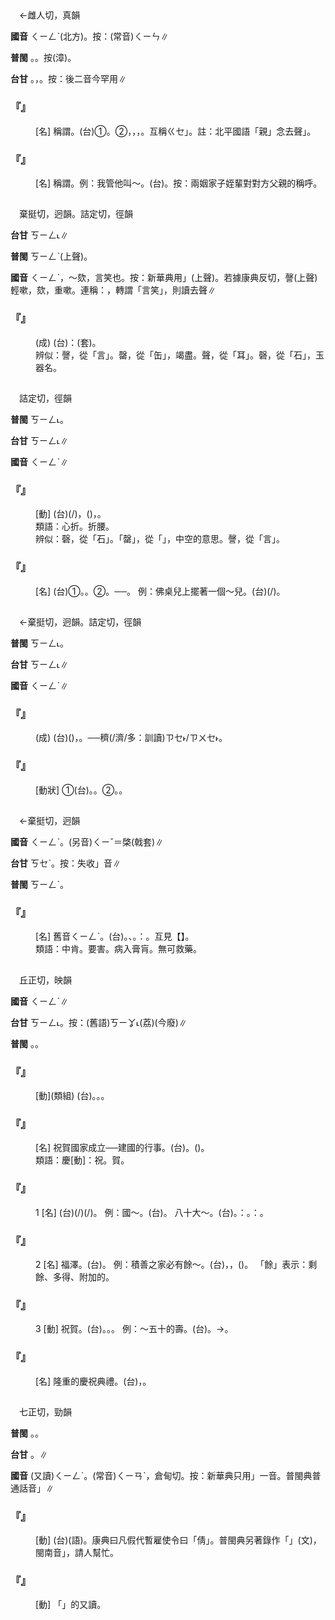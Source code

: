
=={{ruby|親|ㄑㄧㄥˋ}}==

　←雌人切，真韻

'''國音''' <rt>ㄑㄧㄥˋ</rt>(北方)。按：(常音)<rt>ㄑㄧㄣ</rt>∥

'''普閩''' {{ruby|(文)|ㄑㄧㄣ}}。{{ruby|(白)|ㄑㆪ}}。按{{ruby|：|ㄘㆥ}}(漳)。

'''台甘''' {{ruby|(文)|ㄑㄧㄣ}}。{{ruby|(語)|ㄑㆪ}}，{{ruby|親|ㄑㆪ}}{{ruby|姆|ㆬˋ}}{{ruby|。|ㄒㄧㄣ}}{{ruby|，|ㄑㄧㄥ}}。按：後二音今罕用∥

    

==='''『{{ruby|親|ㄑㄧㄥˋ}}{{ruby|家|·ㄐㄧㄚ}}』'''===
: [名] 稱謂。(台)①{{ruby|因|ㄧㄣ}}{{ruby|男|ㄌㆰˊ}}{{ruby|女|ㄌㄨˋ/ㄌㄧˋ}}{{ruby|婚|ㄏㄨㄣ}}{{ruby|姻|ㄧㄣ}}{{ruby|關|ㄍㄨㄢ}}{{ruby|係|ㄏㆤ˫}}{{ruby|而|ㄌㄧˊ/ㆢㄧˊ}}{{ruby|形|ㄏㄧㄥˊ}}{{ruby|成|ㄒㄧㄥˊ}}{{ruby|丌|ㆤ}}{{ruby|姻|ㄧㄣ}}{{ruby|戚|ㄑㄧㆤㆶ}}{{ruby|關|ㄍㄨㄢ}}{{ruby|係|ㄏㆤ˫}}。②{{ruby|稱|ㄑㄧㄥ}}{{ruby|呼|ㄏㆦ}}{{ruby|後|ㄏㄠ˫}}{{ruby|生|ㄙㆥ/ㄒㆪ}}{{ruby|丌|ㆤ}}{{ruby|丈|ㄉㄧㆧ˫/ㄉㄧㆫ˫}}{{ruby|人|ㄌㄤˊ}}，{{ruby|丈|ㄉㄧㆧ˫/ㄉㄧㆫ˫}}{{ruby|姆|ㆬˋ}}，{{ruby|查|ㄗㄚ}}{{ruby|某|ㆠㆦˋ}}{{ruby|囝|ㄍㆩˋ/ㄍㄧㆩˋ}}{{ruby|丌|ㆤ}}{{ruby|大|ㄉㄚ}}{{ruby|家|ㄍㆤ}}，{{ruby|大|ㄉㄚ}}{{ruby|官|ㄍㄨㆩ}}。互稱{{ruby|「|ㄑㄧㄣ}}<rt>ㄍㆤ</rt>」。註：北平國語「親」念去聲{{ruby|「|ㄑㄧㄥˋ}}」。
    

==='''『{{ruby|親|ㄑㄧㄥˋ}}{{ruby|爹|ㄉㄧㄝ}}』'''===
: [名] 稱謂。例：我管他叫～。(台){{ruby|我|ㆣㄨㄚˋ}}{{ruby|稱|ㄑㄧㄥ}}{{ruby|呼|ㄏㆦ}}{{ruby|伊|ㄧ}}{{ruby|叫|ㄍㄧㄜ˪}}{{ruby|做|ㄗㄨㆤ˪/ㄗㄜ˪}}{{ruby|親|ㄑㄧㄣ}}{{ruby|家|ㄍㆤ}}。按：兩姻家子姪輩對對方父親的稱呼。
    

=={{ruby|謦|ㄑㄧㄥˋ}}==

　棄挺切，迥韻。詰定切，徑韻

'''台甘''' <rt>ㄎㄧㄥ˪</rt>∥

'''普閩''' <rt>ㄎㄧㄥˋ</rt>(上聲)。

'''國音''' <rt>ㄑㄧㄥˋ</rt>，～欬，言笑也。按：新華典用{{ruby|「|ㄑㄧㄥˇ}}」(上聲)。若據康典反切，謦(上聲)輕嗽，欬，重嗽。連稱：{{ruby|謦|ㄑㄧㄥˋ}}{{ruby|欬|ㄎㄞˋ}}，轉謂「言笑」，則讀去聲∥

    

==='''『{{ruby|親|ㄑㄧㄣ}}{{ruby|聆|ㄌㄧㄥˊ}}{{ruby|謦|ㄑㄧㄥˋ}}{{ruby|欬|ㄎㄞˋ}}』'''===
: (成) (台){{ruby|比|ㄅㄧˋ}}{{ruby|喻|ㆡㄨ˫/ㄌㄨ˫}}：{{ruby|曾|ㆠㄚㆵ}}{{ruby|去|ㄎㄧ˪}}{{ruby|直|ㄉㄧㆵ ͘}}{{ruby|接|ㄐㄧㄚㆴ}}{{ruby|見|ㄍㆪ˪}}{{ruby|面|ㆠㄧㄣ˫}}{{ruby|受|ㄒㄧㄨ˫}}{{ruby|指|ㄐㄧˋ}}{{ruby|教|ㄍㄠ˪}}(套)。
:辨似：謦，從「言」。罄，從「缶」，竭盡。聲，從「耳」。磬，從「石」，玉器名。
:
    

=={{ruby|磬|ㄑㄧㄥˋ}}==

　詰定切，徑韻

'''普閩''' <rt>ㄎㄧㄥ˪</rt>。

'''台甘''' <rt>ㄎㄧㄥ˪</rt>∥

'''國音''' <rt>ㄑㄧㄥˋ</rt>∥

    

==='''『{{ruby|磬|ㄑㄧㄥˋ}}{{ruby|折|ㄓㄜˊ}}』'''===
: [動] (台){{ruby|人|ㄌㄤˊ}}{{ruby|身|ㄒㄧㄥ}}{{ruby|軀|ㄎㄨ}}{{ruby|<mark>&#xffad5;</mark>|ㆩ˪}}{{ruby|<mark>&#xffad5;</mark>|ㆩ˪}}(/{{ruby|屈|ㄎㄨㆵ}}{{ruby|身|ㄒㄧㄣ}}){{ruby|像|ㄑㄧㆧ˫/ㄑㄧㆫ˫}}{{ruby|玉|ㆣㄧㆦㆶ ͘}}{{ruby|磬|ㄎㄧㄥ˪}}{{ruby|磬|ㄎㄧㄥ˪}}{{ruby|背|ㄅㄨㆤ˫}}{{ruby|丌|ㆤ}}{{ruby|形|ㄏㄧㄥˊ}}{{ruby|體|ㄊㆤˋ}}，{{ruby|表|ㄅㄧㄠˋ}}{{ruby|示|ㄒㄧ˫}}{{ruby|拘|ㄎㄨ}}{{ruby|謹|ㄍㄧㄣˋ}}({{ruby|謹|ㄍㄧㄣˋ}}{{ruby|慎|ㄒㄧㄣ˫}})，{{ruby|嚴|ㆣㄧㆰˊ}}{{ruby|肅|ㄒㄧㆦㆶ}}。
:類語：心折。折腰。
:
:辨似：磬，從「石」。「罄」，從「{{ruby|缶|ㄈㄨˇ}}」，中空的意思。謦，從「言」。
:
    

==='''『{{ruby|磬|ㄑㄧㄥˋ}}』'''===
: [名] (台)①{{ruby|古|ㄍㆦˋ}}{{ruby|代|ㄉㄞ˫}}{{ruby|用|ㄧㄥ˫/ㄧㆲ˫}}{{ruby|玉|ㆣㄧㆤㆶ ͘}}{{ruby|石|ㄐㄧㄜㆷ ͘}}{{ruby|做|ㄗㄨㆤ˪/ㄗㄜ˪}}{{ruby|丌|ㆤ}}{{ruby|矩|ㄍㄧˋ/ㄍㄨˋ}}{{ruby|形|ㄏㄧㄥˊ}}{{ruby|樂|ㆣㄚㆶ ͘}}{{ruby|器|ㄎㄧ˪}}。{{ruby|像|ㄑㄧㆧ˫/ㄑㄧㆫ˫}}{{ruby|曲|ㄎㄧㆦㆶ}}{{ruby|尺|ㄑㄧㆤㆶ}}{{ruby|→|ㄑㄧㄜㆷ}}。②{{ruby|佛|ㄅㄨㆵ ͘}}{{ruby|教|ㄍㄠ˪}}{{ruby|徒|ㄉㆦˊ}}{{ruby|用|ㄧㆲ˫/ㄧㄥ˫}}{{ruby|丌|ㆤ}}{{ruby|缽|ㄅㄨㄚㆷ}}{{ruby|形|ㄏㄧㄥˊ}}{{ruby|銅|ㄉㄤˊ}}{{ruby|製|ㄗㆤ˪}}{{ruby|打|ㄉㆩˋ}}{{ruby|擊|ㄍㄧㆤㆶ}}{{ruby|樂|ㆣㄚㆶ ͘}}{{ruby|器|ㄎㄧ˪}}。{{ruby|誦|ㄒㄧㆲ˫}}{{ruby|經|ㄍㄧㄥ}}{{ruby|禮|ㄌㆤˋ}}{{ruby|佛|ㄅㄨㆵ ͘}}{{ruby|時|ㄒㄧˊ}}{{ruby|摃|ㄍㆲ˪}}{{ruby|磬|ㄎㄧㄥ˪}}{{ruby|配|ㄆㆤ˪/ㄆㄨㆤ˪}}{{ruby|合|ㄏㄚㆴ ͘}}{{ruby|聲|ㄒㄧㆩ}}{{ruby|調|ㄉㄧㄠ˫}}──{{ruby|擊|ㄍㄧㆤㆶ}}{{ruby|節|ㄐㄧㄚㆵ}}。 例：佛桌兒上擺著一個～兒。(台){{ruby|佛|ㄅㄨㆵ ͘}}{{ruby|桌|ㄉㄜㆷ}}{{ruby|頂|ㄉㄧㄥˋ}}{{ruby|排|ㄅㄞˊ}}(/{{ruby|囥|ㄎㆭ˪}}){{ruby|一|ㄐㄧㆵ ͘}}{{ruby|個|ㆤˊ}}{{ruby|銅|ㄉㄤˊ}}{{ruby|磬|ㄎㄧㄥ˪}}。
    

=={{ruby|罄|ㄑㄧㄥˋ}}==

　←棄挺切，迥韻。詰定切，徑韻

'''普閩''' <rt>ㄎㄧㄥ˪</rt>。

'''台甘''' <rt>ㄎㄧㄥ˪</rt>∥

'''國音''' <rt>ㄑㄧㄥˋ</rt>∥

    

==='''『{{ruby|罄|ㄑㄧㄥˋ}}{{ruby|竹|ㄓㄨˊ}}{{ruby|難|ㄋㄢˊ}}{{ruby|書|ㄕㄨ}}』'''===
: (成) (台){{ruby|用|ㄧㆲ˫/ㄧㄥ˫}}{{ruby|盡|ㄐㄧㄣ˫}}({{ruby|南|ㄌㆰˊ}}{{ruby|山|ㄙㄢ}}{{ruby|丌|ㆤ}}){{ruby|竹|ㄉㄧㆤㆶ}}{{ruby|來|ㄌㄞˊ}}{{ruby|寫|ㄒㄧㄚˋ}}{{ruby|伊|ㄧ}}{{ruby|丌|ㆤ}}{{ruby|罪|ㄗㄨㆤ˫}}{{ruby|狀|ㄗㆭ˫}}，{{ruby|亦|ㄧㄚㆷ ͘}}{{ruby|寫|ㄒㄧㄚˋ}}{{ruby|<mark>&#xffa45;</mark>|ㆠㆤ˫/ㆠㄨㆤ˫}}{{ruby|了|ㄌㄧㄠˋ}}。──{{ruby|形|ㄏㄧㄥˊ}}{{ruby|容|ㄧㆲˊ}}{{ruby|罪|ㄗㄨㆤ˫}}{{ruby|名|ㄇㄧㄚˊ}}{{ruby|真|ㄐㄧㄣ}}穧(/濟/多：訓讀)<rt>ㄗㆤ˫/ㄗㄨㆤ˫</rt>。
    

==='''『{{ruby|罄|ㄑㄧㄥˋ}}』'''===
: [動狀] ①(台){{ruby|器|ㄎㄧ˪}}{{ruby|物|ㆠㄨㆵ ͘}}{{ruby|內|ㄌㄞ˫}}{{ruby|面|ㆠㄧㄣ˫}}{{ruby|空|ㄎㄤ}}{{ruby|空|ㄎㄤ}}。{{ruby|空|ㄎㄤ}}{{ruby|腹|ㄅㄚㆶ}}。②{{ruby|用|ㄧㆲ˫/ㄧㄥ˫}}{{ruby|盡|ㄐㄧㄣ˫}}。{{ruby|用|ㄧㆲ˫/ㄧㄥ˫}}{{ruby|了|ㄌㄧㄠˋ}}{{ruby|了|ㄌㄧㄠˋ}}。
    

=={{ruby|綮|ㄑㄧㄥˋ}}==

　←棄挺切，迥韻

'''國音''' <rt>ㄑㄧㄥˋ</rt>。(另音)<rt>ㄑㄧˇ</rt>＝棨(戟套)∥

'''台甘''' <rt>ㄎㆤˋ</rt>。按：失收{{ruby|「|ㄎㄧㄥˋ}}」音∥

'''普閩''' <rt>ㄎㄧㄥˋ</rt>。

    

==='''『{{ruby|肯|ㄎㄣˇ}}{{ruby|綮|ㄑㄧㄥˋ}}』'''===
: [名] 舊音{{ruby|：|ㄎㄞˇ}}<rt>ㄑㄧㄥˋ</rt>。(台){{ruby|肯|ㄎㄢˋ}}{{ruby|綮|ㄎㄧㄥ˪}}。{{ruby|肋|ㄌㄧㆤㆶ ͘}}{{ruby|肉|ㆠㄚㆷ}}、{{ruby|相|ㄒㄧㄜ/ㄙㆩ}}{{ruby|粘|ㄌㄧㆰˊ}}{{ruby|丌|ㆤ}}{{ruby|所|ㄙㆦˋ/ㄙㆤˋ}}{{ruby|在|ㄗㄞ˫}}。{{ruby|比|ㄅㄧˋ}}{{ruby|喻|ㄌㄨ˫/ㆡㄨ˫}}：{{ruby|要|ㄧㄠˋ}}{{ruby|緊|ㄍㄧㄣˋ}}{{ruby|丌|ㆤ}}{{ruby|所|ㄙㆦˋ}}{{ruby|在|ㄗㄞ˫}}。互見【{{ruby|肯|ㄎㄞˇ}}{{ruby|綮|ㄑㄧㄥˋ}}】。
:類語：中肯。要害。病入膏肓。無可救藥。
:
    

=={{ruby|慶|ㄑㄧㄥˋ}}==

　丘正切，映韻

'''國音''' <rt>ㄑㄧㄥˋ</rt>∥

'''台甘''' <rt>ㄎㄧㄥ˪</rt>。按：(舊語)<rt>ㄎㄧㆩ˪</rt>(荔)(今廢)∥

'''普閩''' {{ruby|(文)|ㄎㄧㄥ˪}}。{{ruby|(白)|ㄎㄧㆩ˪}}。

    

==='''『{{ruby|慶|ㄑㄧㄥˋ}}{{ruby|祝|ㄓㄨˋ}}』'''===
: [動](類組) (台){{ruby|慶|ㄎㄧㄥ˪}}{{ruby|祝|ㄐㄧㆦㆶ}}。{{ruby|慶|ㄎㄧㄥ˪}}{{ruby|賀|ㄏㄜ˫}}。{{ruby|祝|ㄐㄧㆦㆶ}}{{ruby|賀|ㄏㄜ˫}}。
    

==='''『{{ruby|國|ㄍㄨㄛˊ}}{{ruby|慶|ㄑㄧㄥˋ}}』'''===
: [名] 祝賀國家成立──建國的行事。(台){{ruby|國|ㄍㆦㆶ}}{{ruby|慶|ㄎㄧㄥ˪}}。({{ruby|記|ㄍㄧ˪}}{{ruby|念|ㄌㄧㆰ˫}}{{ruby|國|ㄍㆦㆶ}}{{ruby|家|ㄍㄚ}}{{ruby|丌|ㆤ}}{{ruby|生|ㄙㆥ/ㄒㆪ}}{{ruby|日|ㆢㄧㆵ ͘/ㄌㄧㆵ ͘}})。
:類語：慶[動]：祝。賀。
:
    

==='''『{{ruby|慶|ㄑㄧㄥˋ}}』'''===
:1  [名] (台){{ruby|值|ㄉㄚㆵ ͘}}{{ruby|得|ㄉㄧㆵ}}{{ruby|記|ㄍㄧ˪}}{{ruby|念|ㄌㄧㆰ˫}}{{ruby|祝|ㄐㄧㆦㆶ}}{{ruby|賀|ㄏㄜ˫}}{{ruby|丌|ㆤ}}{{ruby|載|ㄉㄞ˫}}(/{{ruby|戴|ㄉㄞ˪}}){{ruby|事|ㄐㄧ˪}}(/{{ruby|事|ㄉㄞ˫}}{{ruby|情|ㄐㄧ˪}})。 例：國～。(台){{ruby|國|ㄍㆦㆶ}}{{ruby|慶|ㄎㄧㄥ˪}}。 八十大～。(台){{ruby|八|ㄅㄨㆤㆷ}}{{ruby|十|ㄗㄚㆴ ͘}}{{ruby|歲|ㄏㄨㆤ˪/ㄏㆤ˪}}{{ruby|丌|ㆤ}}{{ruby|大|ㄉㄨㄚ˫}}{{ruby|生|ㄒㆪ/ㄙㆥ}}{{ruby|日|ㆢㄧㆵ ͘/ㄌㄧㆵ ͘}}。{{ruby|年|ㄋㄧˊ}}{{ruby|歲|ㄏㄨㆤ˪/ㄏㆤ˪}}{{ruby|七|ㄑㄧㆵ}}{{ruby|十|ㄗㄚㆴ ͘}}{{ruby|叫|ㄍㄧㄜ˪}}{{ruby|做|ㄗㄨㆤ˪/ㄗㄜ˪}}：{{ruby|古|ㄍㆦˋ}}{{ruby|稀|ㄏㄧ}}。{{ruby|古|ㄍㆦˋ}}{{ruby|早|ㄗㄚˋ}}{{ruby|人|ㄌㄤˊ}}{{ruby|講|ㄍㆲˋ}}：{{ruby|七|ㄑㄧㆵ}}{{ruby|十|ㄗㄚㆴ ͘}}{{ruby|古|ㄍㆦˋ}}{{ruby|來|ㄌㄞˊ}}{{ruby|稀|ㄏㄧ}}。
    

==='''『{{ruby|慶|ㄑㄧㄥˋ}}』'''===
:2  [名] 福澤。(台){{ruby|福|ㄏㆦㆶ}}{{ruby|氣|ㄎㄧ˪}}{{ruby|好|ㄏㄜˋ}}{{ruby|運|ㄨㄣ˫}}。 例：積善之家必有餘～。(台){{ruby|行|ㄏㄧㄥˊ}}{{ruby|善|ㄒㄧㄢ˫}}{{ruby|積|ㄐㄧㆤㆶ}}{{ruby|德|ㄉㄧㆤㆶ}}{{ruby|丌|ㆤ}}{{ruby|人|ㄌㄤˊ}}{{ruby|兜|ㄉㄠ}}，{{ruby|日|ㆢㄧㆵ ͘/ㄌㄧㆵ ͘}}{{ruby|後|ㄠ˫}}{{ruby|一|ㄧㆵ}}{{ruby|定|ㄉㄧㄥ˫}}{{ruby|會|ㄨㆤ˫}}{{ruby|有|ㄨ˫}}{{ruby|好|ㄏㄜˋ}}{{ruby|運|ㄨㄣ˫}}，{{ruby|福|ㄏㆦㆶ}}{{ruby|氣|ㄎㄧ˪}}({{ruby|通|ㄊㄤ}}{{ruby|得|ㄉㄧㆵ}}{{ruby|著|ㄉㄧㄜㆷ ͘}})。 「餘」表示：剩餘、多得、附加的。
    

==='''『{{ruby|慶|ㄑㄧㄥˋ}}』'''===
:3  [動] 祝賀。(台){{ruby|祝|ㄐㄧㆦㆶ}}{{ruby|賀|ㄏㄜ˫}}。{{ruby|慶|ㄎㄧㄥ˪}}{{ruby|祝|ㄐㄧㆦㆶ}}。{{ruby|慶|ㄎㄧㄥ˪}}{{ruby|賀|ㄏㄜ˫}}。 例：～五十的壽。(台){{ruby|慶|ㄎㄧㄥ˪}}{{ruby|祝|ㄐㄧㆦㆶ}}{{ruby|五|ㆣㆦ˫}}{{ruby|十|ㄗㄚㆴ ͘}}{{ruby|歲|ㄏㄨㆤ˪/ㄏㆤ˪}}{{ruby|丌|ㆤ}}{{ruby|歲|ㄏㄨㆤ˪/ㄏㆤ˪}}{{ruby|壽|ㄒㄧㄨ˫}}。→{{ruby|做|ㄗㄨㆤ˪/ㄗㄜ˪}}{{ruby|五|ㆣㆦ˫}}{{ruby|十|ㄗㄚㆴ ͘}}{{ruby|歲|ㄏㆤ˪/ㄏㄨㆤ˪}}{{ruby|丌|ㆤ}}{{ruby|生|ㄙㆥ/ㄒㆪ}}{{ruby|日|ㄌㄧㆵ ͘/ㆢㄧㆵ ͘}}。
    

==='''『{{ruby|慶|ㄑㄧㄥˋ}}{{ruby|典|ㄉㄧㄢˇ}}』'''===
: [名] 隆重的慶祝典禮。(台){{ruby|盛|ㄒㄧㄥ˫}}{{ruby|大|ㄉㄞ˫}}{{ruby|丌|ㆤ}}{{ruby|慶|ㄎㄧㄥ˪}}{{ruby|祝|ㄐㄧㆦㆶ}}{{ruby|儀|ㆣㄧˊ}}{{ruby|式|ㄒㄧㆤㆶ/ㄒㄧㆵ}}，{{ruby|大|ㄉㄨㄚ˫}}{{ruby|做|ㄗㄨㆤ˪/ㄗㄜ˪}}{{ruby|丌|ㆤ}}{{ruby|典|ㄉㄧㄢˋ}}{{ruby|禮|ㄌㆤˋ}}。
    

=={{ruby|倩|ㄑㄧㄥˋ}}==

　七正切，勁韻

'''普閩''' {{ruby|(文)|ㄑㄧㄢ˪}}。{{ruby|(語)|ㄑㄧㆩ˪}}。

'''台甘''' {{ruby|(文)|ㄑㄧㄥ˪}}{{ruby|、|ㄑㄧㄢ˪}}。{{ruby|(語)|ㄑㄧㆩ˪}}∥

'''國音''' (又讀)<rt>ㄑㄧㄥˋ</rt>。(常音)<rt>ㄑㄧㄢˋ</rt>，倉甸切。按：新華典只用{{ruby|「|ㄑㄧㄢˋ}}」一音。普閩典普通話音{{ruby|「|ㄑㄧㄢˋ}}」∥

    

==='''『{{ruby|倩|ㄑㄧㄥˋ}}』'''===
: [動] (台){{ruby|倩|ㄑㄧㆩ˪}}(語)。康典曰凡假代暫雇使令曰「倩」。普閩典另著錄作「{{ruby|掅|ㄑㄧㄥˋ}}」(文)，閩南音{{ruby|「|ㄑㄧㄥ˪}}」，請人幫忙。
    

==='''『{{ruby|倩|ㄑㄧㄥˋ}}{{ruby|<mark>&#xffa51;</mark>|ㄒㄩˋ}}』'''===
: [動] 「{{ruby|倩|ㄑㄧㄢˋ}}{{ruby|<mark>&#xffa51;</mark>|ㄒㄩˋ}}」的又讀。
    
